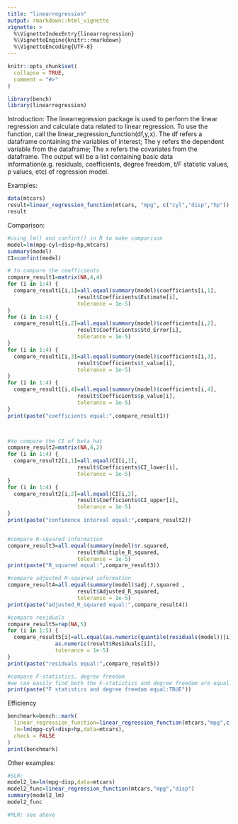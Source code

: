 ```yaml
---
title: "linearregression"
output: rmarkdown::html_vignette
vignette: >
  %\VignetteIndexEntry{linearregression}
  %\VignetteEngine{knitr::rmarkdown}
  %\VignetteEncoding{UTF-8}
---
```


```r
knitr::opts_chunk$set(
  collapse = TRUE,
  comment = "#>"
)
```

```r
library(bench)
library(linearregression)
```

Introduction:
The linearregression package is used to perform the linear regression and calculate data related to linear regression. To use the function, call the linear_regression_function(df,y,x). The df refers a dataframe containing the variables of interest; The y refers the dependent variable from the dataframe; The x refers the covariates from the dataframe. The output will be a list containing basic data information(e.g. residuals, coefficients, degree freedom, t/F statistic values, p values, etc) of regression model.


Examples:
```r
data(mtcars)
result=linear_regression_function(mtcars, "mpg", c("cyl","disp","hp"))
result

```


Comparison:
```r
#using lm() and confint() in R to make comparison
model=lm(mpg~cyl+disp+hp,mtcars)
summary(model)
CI=confint(model)

```


```r
# to compare the coefficients
compare_result1=matrix(NA,4,4)
for (i in 1:4) {
  compare_result1[i,1]=all.equal(summary(model)$coefficients[i,1], 
                      result$Coefficients$Estimate[i], 
                      tolerance = 1e-5)
}
for (i in 1:4) {
  compare_result1[i,2]=all.equal(summary(model)$coefficients[i,2], 
                      result$Coefficients$Std_Error[i], 
                      tolerance = 1e-5)
}
for (i in 1:4) {
  compare_result1[i,3]=all.equal(summary(model)$coefficients[i,3], 
                      result$Coefficients$t_value[i], 
                      tolerance = 1e-5)
}
for (i in 1:4) {
  compare_result1[i,4]=all.equal(summary(model)$coefficients[i,4], 
                      result$Coefficients$p_value[i], 
                      tolerance = 1e-5)
}
print(paste("coefficients equal:",compare_result1))



#to compare the CI of beta_hat
compare_result2=matrix(NA,4,2)
for (i in 1:4) {
  compare_result2[i,1]=all.equal(CI[i,1], 
                      result$Coefficients$CI_lower[i], 
                      tolerance = 1e-5)
}
for (i in 1:4) {
  compare_result2[i,2]=all.equal(CI[i,2], 
                      result$Coefficients$CI_upper[i], 
                      tolerance = 1e-5)
}
print(paste("confidence interval equal:",compare_result2))


#compare R-squared information
compare_result3=all.equal(summary(model)$r.squared, 
                      result$Multiple_R_squared, 
                      tolerance = 1e-5)
print(paste("R_squared equal:",compare_result3))

#compare adjusted R-squared information
compare_result4=all.equal(summary(model)$adj.r.squared , 
                      result$Adjusted_R_squared, 
                      tolerance = 1e-5)
print(paste("adjusted_R_squared equal:",compare_result4))

#compare residuals
compare_result5=rep(NA,5)
for (i in 1:5) {
  compare_result5[i]=all.equal(as.numeric(quantile(residuals(model))[i]),
               as.numeric(result$Residuals[i]),
               tolerance = 1e-5)
}
print(paste("residuals equal:",compare_result5))

#compare F-statistics, degree freedom
#we can easily find both the F-statistics and degree freedom are equal.
print(paste("F statistics and degree freedom equal:TRUE"))

```

Efficiency
```r
benchmark=bench::mark(
  linear_regression_function=linear_regression_function(mtcars,"mpg",c("cyl","disp","hp")),
  lm=lm(mpg~cyl+disp+hp,data=mtcars),
  check = FALSE
)
print(benchmark)

```

Other examples:
```r
#SLR:
model2_lm=lm(mpg~disp,data=mtcars)
model2_func=linear_regression_function(mtcars,"mpg","disp")
summary(model2_lm)
model2_func

#MLR: see above

```


